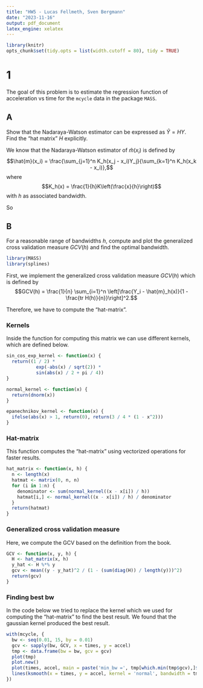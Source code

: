 ```yaml
---
title: "HW5 - Lucas Fellmeth, Sven Bergmann"
date: "2023-11-16"
output: pdf_document
latex_engine: xelatex
---
```


```r
library(knitr)
opts_chunk$set(tidy.opts = list(width.cutoff = 80), tidy = TRUE)
```
# 1
The goal of this problem is to estimate the regression function of acceleration vs time for the `mcycle` data in the package `MASS`.

## A
Show that the Nadaraya-Watson estimator can be expressed as $\hat{Y} = HY$. Find the "hat matrix" $H$ explicitly.

We know that the Nadaraya-Watson estimator of $\hat{m}(x_i)$ is defined by
$$\hat{m}(x_i) = \frac{\sum_{j=1}^n K_h(x_j - x_i)Y_j}{\sum_{k=1}^n K_h(x_k - x_i)},$$
where
$$K_h(x) = \frac{1}{h}K\left(\frac{x}{h}\right)$$
with $h$ as associated bandwidth.

So
\begin{align*}
\hat{m}(x_i)  &= \frac{\sum_{j=1}^n K_h(x_j - x_i)Y_j}{\sum_{k=1}^n K_h(x_k - x_i)} \\
&= \frac{\sum_{j=1}^n \frac{1}{h} K(\frac{x_j - x_i}{h})Y_j}{\sum_{k=1}^n \frac{1}{h} K(\frac{x_k - x_i}{h})} \\
&= \frac{\frac{1}{h} \sum_{j=1}^n K(\frac{x_j - x_i}{h})Y_j}{\frac{1}{h} \sum_{k=1}^n K(\frac{x_k - x_i}{h})} \\
&= \frac{\sum_{j=1}^n K(\frac{x_j - x_i}{h})Y_j}{\sum_{k=1}^n K(\frac{x_k - x_i}{h})} \\
&= \frac{\sum_{j=1}^n K(\frac{x_j - x_i}{h})}{\sum_{k=1}^n K(\frac{x_k - x_i}{h})} Y_j \\
&= \sum_{j=1}^n \underbrace{\frac{K(\frac{x_j - x_i}{h})}{\sum_{k=1}^n K(\frac{x_k - x_i}{h})}}_{H_{ij}} Y_j \\
\implies
\underbrace{\left(\begin{array}{c}
\hat{m}(x_1) \\
\vdots \\
\hat{m}(x_n)
\end{array}\right)}_{\hat{Y}}
&= \underbrace{\left(\begin{array}{ccc}
H(x_1, x_1) & \ldots & H(x_1, x_n) \\
\vdots & \ddots & \vdots \\
H(x_n, x_1) & \ldots & H(x_n, x_n)
\end{array}\right)}_{H}
\cdot
\underbrace{\left(\begin{array}{c}
m(x_1) \\
\vdots \\
m(x_n)
\end{array}\right)}_{Y}
\end{align*}


## B
For a reasonable range of bandwidths $h$, compute and plot the generalized cross validation measure $GCV(h)$ and find the optimal bandwidth.

```r
library(MASS)
library(splines)
```
First, we implement the generalized cross validation measure $GCV(h)$ which is defined by
$$GCV(h) = \frac{1}{n} \sum_{i=1}^n \left[\frac{Y_i - \hat{m}_h(x)}{1 - \frac{tr H(h)}{n}}\right]^2.$$

Therefore, we have to compute the "hat-matrix".

### Kernels

Inside the function for computing this matrix we can use different kernels, which are defined below.
```r
sin_cos_exp_kernel <- function(x) {
  return((1 / 2) *
           exp(-abs(x) / sqrt(2)) *
           sin(abs(x) / 2 + pi / 4))
}

normal_kernel <- function(x) {
  return(dnorm(x))
}

epanechnikov_kernel <- function(x) {
  ifelse(abs(x) > 1, return(0), return(3 / 4 * (1 - x^2)))
}
```

### Hat-matrix

This function computes the "hat-matrix" using vectorized operations for faster results.
```r
hat_matrix <- function(x, h) {
  n <- length(x)
  hatmat <- matrix(0, n, n)
  for (i in 1:n) {
    denominator <- sum(normal_kernel((x - x[i]) / h))
    hatmat[i,] <- normal_kernel((x - x[i]) / h) / denominator
  }
  return(hatmat)
}
```

### Generalized cross validation measure

Here, we compute the GCV based on the definition from the book.
```r
GCV <- function(x, y, h) {
  H <- hat_matrix(x, h)
  y_hat <- H %*% y
  gcv <- mean((y - y_hat)^2 / (1 - (sum(diag(H)) / length(y)))^2)
  return(gcv)
}
```

### Finding best bw

In the code below we tried to replace the kernel which we used for computing the "hat-matrix" to find the best result.
We found that the gaussian kernel produced the best result.
```r
with(mcycle, {
  bw <- seq(0.01, 15, by = 0.01)
  gcv <- sapply(bw, GCV, x = times, y = accel)
  tmp <- data.frame(bw = bw, gcv = gcv)
  plot(tmp)
  plot.new()
  plot(times, accel, main = paste('min_bw =', tmp[which.min(tmp$gcv),]$bw))
  lines(ksmooth(x = times, y = accel, kernel = 'normal', bandwidth = tmp[which.min(tmp$gcv),]$bw), col = 'red', type = 'l')
})
```
